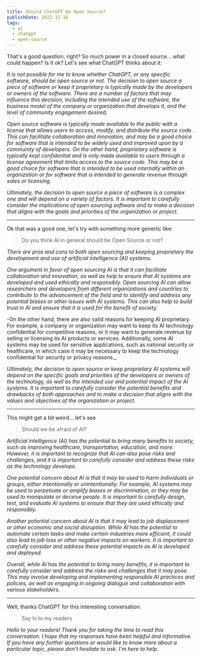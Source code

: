 ```yaml
---
title: Should ChatGPT be Open Source?
publishDate: 2022-12-16
tags:
  - ai
  - chatgpt
  - open-source
---
```


That's a good question, right? So much power in a closed source... what could happen? Is it ok? Let's see what ChatGPT thinks about it:

_It is not possible for me to know whether ChatGPT, or any specific software, should be open source or not. The decision to open source a piece of software or keep it proprietary is typically made by the developers or owners of the software. There are a number of factors that may influence this decision, including the intended use of the software, the business model of the company or organization that develops it, and the level of community engagement desired._

_Open source software is typically made available to the public with a license that allows users to access, modify, and distribute the source code. This can facilitate collaboration and innovation, and may be a good choice for software that is intended to be widely used and improved upon by a community of developers. On the other hand, proprietary software is typically kept confidential and is only made available to users through a license agreement that limits access to the source code. This may be a good choice for software that is intended to be used internally within an organization or for software that is intended to generate revenue through sales or licensing._

_Ultimately, the decision to open source a piece of software is a complex one and will depend on a variety of factors. It is important to carefully consider the implications of open sourcing software and to make a decision that aligns with the goals and priorities of the organization or project._

---

Ok that was a good one, let's try with something more generlic like:

> Do you think AI in general should be Open Source or not?

_There are pros and cons to both open sourcing and keeping proprietary the development and use of artificial intelligence (AI) systems._

_One argument in favor of open sourcing AI is that it can facilitate collaboration and innovation, as well as help to ensure that AI systems are developed and used ethically and responsibly. Open sourcing AI can allow researchers and developers from different organizations and countries to contribute to the advancement of the field and to identify and address any potential biases or other issues with AI systems. This can also help to build trust in AI and ensure that it is used for the benefit of society._

-On the other hand, there are also valid reasons for keeping AI proprietary. For example, a company or organization may want to keep its AI technology confidential for competitive reasons, or it may want to generate revenue by selling or licensing its AI products or services. Additionally, some AI systems may be used for sensitive applications, such as national security or healthcare, in which case it may be necessary to keep the technology confidential for security or privacy reasons.\_

_Ultimately, the decision to open source or keep proprietary AI systems will depend on the specific goals and priorities of the developers or owners of the technology, as well as the intended use and potential impact of the AI systems. It is important to carefully consider the potential benefits and drawbacks of both approaches and to make a decision that aligns with the values and objectives of the organization or project._

---

This might get a bit weird... let's see

> Should we be afraid of AI?

_Artificial intelligence (AI) has the potential to bring many benefits to society, such as improving healthcare, transportation, education, and more. However, it is important to recognize that AI can also pose risks and challenges, and it is important to carefully consider and address these risks as the technology develops._

_One potential concern about AI is that it may be used to harm individuals or groups, either intentionally or unintentionally. For example, AI systems may be used to perpetuate or amplify biases or discrimination, or they may be used to manipulate or deceive people. It is important to carefully design, test, and evaluate AI systems to ensure that they are used ethically and responsibly._

_Another potential concern about AI is that it may lead to job displacement or other economic and social disruption. While AI has the potential to automate certain tasks and make certain industries more efficient, it could also lead to job loss or other negative impacts on workers. It is important to carefully consider and address these potential impacts as AI is developed and deployed._

_Overall, while AI has the potential to bring many benefits, it is important to carefully consider and address the risks and challenges that it may pose. This may involve developing and implementing responsible AI practices and policies, as well as engaging in ongoing dialogue and collaboration with various stakeholders._

---

Well, thanks ChatGPT for this interesting conversation.

> Say hi to my readers

_Hello to your readers! Thank you for taking the time to read this conversation. I hope that my responses have been helpful and informative. If you have any further questions or would like to know more about a particular topic, please don't hesitate to ask. I'm here to help._
